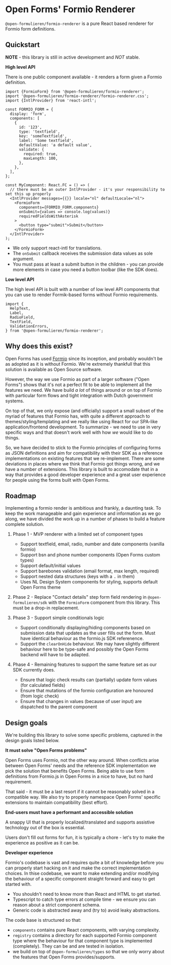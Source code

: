 
<Meta title="Introduction" />

# Open Forms' Formio Renderer

`@open-formulieren/formio-renderer` is a pure React based renderer for Formio form definitions.

## Quickstart

**NOTE** - this library is still in active development and _NOT_ stable.

**High level API**

There is one public component available - it renders a form given a Formio definition.

```tsx
import {FormioForm} from '@open-formulieren/formio-renderer';
import '@open-formulieren/formio-renderer/formio-renderer.css';
import {IntlProvider} from 'react-intl';

const FORMIO_FORM = {
  display: 'form',
  components: [
    {
      id: '123',
      type: 'textfield',
      key: 'someTextfield',
      label: 'Some textfield',
      defaultValue: 'a default value',
      validate: {
        required: true,
        maxLength: 100,
      },
    },
  ],
};

const MyComponent: React.FC = () => (
  // there must be an outer IntlProvider - it's your responsibility to set this up properly
  <IntlProvider messages={{}} locale="nl" defaultLocale="nl">
    <FormioForm
      components={FORMIO_FORM.components}
      onSubmit={values => console.log(values)}
      requiredFieldsWithAsterisk
    >
      <button type="submit">Submit</button>
    </FormioForm>
  </IntlProvider>
);
```

- We only support react-intl for translations.
- The `onSubmit` callback receives the submission data values as sole argument.
- You must pass at least a submit button in the children - you can provide more elements in case you
  need a button toolbar (like the SDK does).

**Low level API**

The high level API is built with a number of low level API components that you can use to render
Formik-based forms without Formio requirements.

```tsx
import {
  HelpText,
  Label,
  RadioField,
  TextField,
  ValidationErrors,
} from '@open-formulieren/formio-renderer';
```

## Why does this exist?

Open Forms has used [Formio](https://github.com/formio/formio.js/) since its inception, and probably
wouldn't be as adopted as it is without Formio. We're extremely thankfull that this solution is
available as Open Source software.

However, the way we use Formio as part of a larger software ("Open Forms") shows that it's not a
perfect fit to be able to implement all the features we need. We have build _a lot_ of things around
or on top of Formio with particular form flows and tight integration with Dutch government systems.

On top of that, we only expose (and officially) support a small subset of the myriad of features
that Formio has, with quite a different approach to themes/styling/templating and we really like
using React for our SPA-like application/frontend development. To summarize - we need to use in very
specific ways and that doesn't work well with how _we_ would like to do things.

So, we have decided to stick to the Formio principles of configuring forms as JSON definitions and
aim for compatibility with their SDK as a reference implementations on existing features that we
re-implement. There are some deviations in places where we think that Formio got things wrong, and
we have a number of extensions. This library is built to accomodate that in a way that provides a
good developer experience and a great user experience for people using the forms built with Open
Forms.

## Roadmap

Implementing a formio render is ambitious and frankly, a daunting task. To keep the work manageable
and gain experience and information as we go along, we have divided the work up in a number of
phases to build a feature complete solution.

1. Phase 1 - MVP renderer with a limited set of component types

   - Support textfield, email, radio, number and date components (vanilla formio)
   - Support bsn and phone number components (Open Forms custom types)
   - Support default/initial values
   - Support barebones validation (email format, max length, required)
   - Support nested data structures (keys with a <kbd>.</kbd> in them)
   - Uses NL Design System components for styling, supports default Open Forms theme

2. Phase 2 - Replace "Contact details" step form field rendering in `@open-formulieren/sdk` with the
   `FormioForm` component from this library. This must be a drop-in replacement.

3. Phase 3 - Support simple conditionals logic

   - Support conditionally displaying/hiding components based on submission data that updates as the
     user fills out the form. Must have identical behaviour as the formio.js SDK referenence.
   - Support the `clearOnHide` behaviour. We may have slightly different behaviour here to be
     type-safe and possibly the Open Forms backend will have to be adapted.

4. Phase 4 - Remaining features to support the same feature set as our SDK currently does.

   - Ensure that logic check results can (partially) update form values (for calculated fields)
   - Ensure that mutations of the formio configuration are honoured (from logic check)
   - Ensure that changes in values (because of user input) are dispatched to the parent component

## Design goals

We're building this library to solve some specific problems, captured in the design goals listed
below.

**It must solve "Open Forms problems"**

Open Forms uses Formio, not the other way around. When conflicts arise between Open Forms' needs and
the reference SDK implementation we pick the solution that benefits Open Forms. Being able to use
form definitions from Formio.js in Open Forms in a nice to have, but no hard requirement.

That said - it must be a last resort if it cannot be reasonably solved in a compatible way. We also
try to properly namespace Open Forms' specific extensions to maintain compatibility (best effort).

**End-users must have a performant and accessible solution**

A snappy UI that is properly localized/translated and supports assistive technology out of the box
is essential.

Users don't fill out forms for fun, it is typically a chore - let's try to make the experience as
positive as it can be.

**Developer experience**

Formio's codebase is vast and requires quite a bit of knowledge before you can properly start
hacking on it and make the correct implementation choices. In thise codebase, we want to make
extending and/or modifying the behaviour of a specific component straight forward and easy to get
started with.

- You shouldn't need to know more than React and HTML to get started.
- Typescript to catch type errors at compile time - we ensure you can reason about a strict
  component schema.
- Generic code is abstracted away and (try to) avoid leaky abstractions.

The code base is structured so that:

- `components` contains pure React components, with varying complexity.
- `registry` contains a directory for each supported Formio component type where the behaviour for
  that component type is implemented (completely). They can be and are tested in isolation.
- we build on top of `@open-formulieren/types` so that we only worry about the features that Open
  Forms provides/supports.
